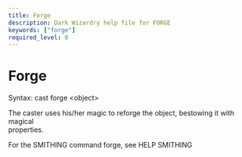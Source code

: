 ```yaml
---
title: Forge
description: Dark Wizardry help file for FORGE
keywords: ["forge"]
required_level: 0
---
```


# Forge

Syntax: cast forge \<object\>  

The caster uses his/her magic to reforge the object, bestowing it with magical  
properties.  

For the SMITHING command forge, see HELP SMITHING
